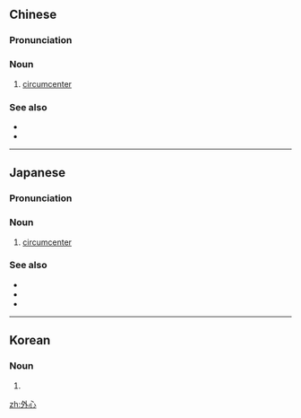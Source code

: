==Chinese==
{{zh-forms}}
{{wikipedia|lang=zh}}

===Pronunciation===
{{zh-pron
|m=wàixīn
|c=ngoi6 sam1
|cat=n
}}

===Noun===
{{zh-noun}}

# {{lb|zh|geometry}} [[circumcenter]]

===See also===
* {{zh-l|內心}}
* {{zh-l|旁心}}

----

==Japanese==
{{ja-kanjitab|がい|しん|yomi=o}}

===Pronunciation===
{{ja-pron|acc=h|y=ko|がいしん}}

===Noun===
{{ja-noun|がいしん|hhira=ぐわいしん}}

# {{lb|ja|geometry|sort=かいしん}} [[circumcenter]]

===See also===
* {{ja-r|外%接%円|がい%せつ%えん}}
* {{ja-r|内%心|ない%しん}}
* {{ja-r|傍%心|ぼう%しん}}

----

==Korean==
{{ko-hanjatab}}

===Noun===
{{ko-noun|hangeul=외심|mr=oesim|y=ōysim}}

# {{hanja form of|외심|[[circumcenter]]}}
[[zh:外心]]